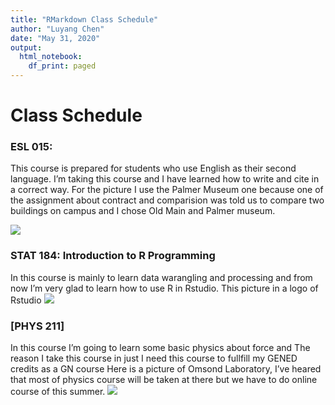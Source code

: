 ```yaml
---
title: "RMarkdown Class Schedule"
author: "Luyang Chen"
date: "May 31, 2020"
output:
  html_notebook:
    df_print: paged
---
```


# Class Schedule

### ESL 015:
This course is prepared for students who use English as their second language. I'm taking this course and I have learned how to write and cite in a
correct way. For the picture I use the Palmer Museum one because one of the assignment about contract and comparision was told us to compare two buildings on 
campus and I chose Old Main and Palmer museum.

![](https://upload.wikimedia.org/wikipedia/commons/2/22/Palmer_Museum_of_Art_with_George_Rickey_kinetic_sculpture.jpg)


### STAT 184: Introduction to R Programming
In this course is mainly to learn data warangling and processing and from now I'm very glad to learn how to use R in Rstudio.
This picture in a logo of Rstudio
![](https://rstudio.com/assets/img/og/rstudio-og-fb-1.jpg)

### [PHYS 211]
In this course I'm going to learn some basic physics about force and The reason I take this course in just I need this course to fullfill
my GENED credits as a GN course
Here is a picture of Omsond Laboratory, I've heared that most of physics course will be taken at there but we have to do online course of this 
summer.
![](https://farm8.staticflickr.com/7185/6908177593_360903db8c.jpg)
